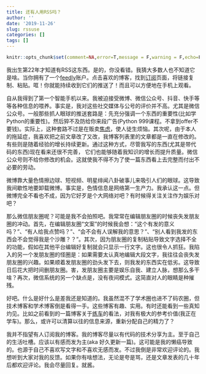 ```yaml
---
title: 还有人用RSS吗？
author: ''
date: '2019-11-26'
slug: rssuse
categories: []
tags: []
---
```


```r
knitr::opts_chunk$set(comment=NA,error=T,message = F,warning = F,echo=F,fig.align='center',out.width ='90%')
```

我出生第22年才知道有RSS这东西。是的，你没看错。我猜大多数人也不知道它是啥。当你拥有了一个[feedly](https://feedly.com/)账户。点击喜欢的博客，找到[订阅](https://xsong.ltd/archives/subscribe)页面，将链接复制、粘贴。哐！你就能持续收到它们的推送了！而且可以方便地在手机上观看。

自从我得到了第一个智能手机以来。我被迫接受微博、微信公众号、抖音、快手等等各种信息的喂养。事实是，我对这些社交媒体与公号的评价并不高。尤其是微信公众号。一般那些抓人眼球的推送套路是：先充分强调一个东西的重要性(比如学Python的重要性)。然后猝不及防给你来段广告(Python 999课程。不拿到offer不要钱)。实际上，这种套路不过是在贩卖[焦虑](https://yufree.cn/cn/2018/12/01/anxiety/)，使人徒生烦恼。其次呢，由于本人的拖延症，我喜欢把之前文章改了又改，我博客列表里的文章都是一直在修改的。有些则是随着经验的增长持续更新。通过这种方式，尽管我写的东西(尤其是带代码的东西)现在看来还很不完善，
它们也能够随着我知识的增长而提升质量。微信公众号则不给你修改的机会。这就使我不得不为了使一篇东西看上去完整而付出不必要的劳动。

<!---
```r
knitr::include_graphics('https://media.giphy.com/media/3oKIPz5FmZylDU7S24/giphy.gif')
```
--->

微博靠大量色情擦边球、短视频、明星绯闻八卦破事儿来吸引人们的眼球。这导致我间歇性地要卸载微博。事实是，色情信息是网络第一生产力。我承认这一点。但微博完全不看也不成，因为它好歹是个大网络对吧？有时候得关注关注作为娱乐对吧？

那么微信朋友圈呢？可能是我不会拍照吧。我常常在编辑朋友圈的时候丧失发朋友圈的冲动。首先，在编辑朋友圈“文案”的时候我会想：“这个有发的意义吗？”、“有人给我点赞吗？”、“会不会有人误解我的意思？”、“别人看到我发的东西会不会觉得我是个沙雕？？”。其次，因为朋友圈的复制粘贴导致文字选择不全的功能，假如在其他平台编辑好复制就会只显示一行文字。这也很令人抓狂。我陷入的另一个发朋友圈的怪圈是：如果需要太认真地编辑大段文字，我往往会丧失发朋友圈的兴趣。如果顺着发朋友圈的劲头发下去，则我发的东西实在低劣。这导致日后花大把时间删朋友圈。害，发朋友圈主要是娱乐自我、建立人脉，想那么多干啥？再次，微信系统的另一个缺点是，没有夜间模式。这简直对人的眼睛是种摧残。

好吧。什么是好什么是差我还是知道的。我虽然混不了学术圈也进不了码农圈，但技术博客和学术博客倒是看得一手。这些博客有趣、实用。有时还能看到一些真知灼见。比如之前看到的一篇博客关于[练车](https://songchunlin.net/cn/2018/04/driving-in-America/)的看法，对我有极大的参考价值(我正在学车)。那么，或许可以清算以往的信息来源，重新分配自己的精力了？

我并不指望有人订阅我的博客。我的博客尽量以有代码的技术分享为主。至于自己的生活吐槽。应该以有感而发为主(aka 好久更新一篇)。这可能是我的懒癌导致的。也源于自己不喜欢写文字和不喜欢无感而发。不过我倒是非常欢迎评论的。我想听到大家对我的反馈。如果你有啥想法，无论是夸是骂，还是文章发表的几十年后都欢迎评论。我会尽量回复。就酱。


